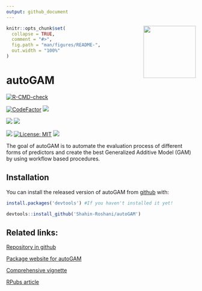 ```yaml
---
output: github_document
---
```


<img src='man/figures/logo.png' align="right" height="139" />

```r
knitr::opts_chunk$set(
  collapse = TRUE,
  comment = "#>",
  fig.path = "man/figures/README-",
  out.width = "100%"
)
```

# autoGAM

<!-- badges: start -->
[![R-CMD-check](https://github.com/Shahin-Roshani/autoGAM/workflows/R-CMD-check/badge.svg)](https://github.com/Shahin-Roshani/autoGAM/actions)

[![CodeFactor](https://www.codefactor.io/repository/github/Shahin-Roshani/autoGAM/badge)](https://www.codefactor.io/repository/github/Shahin-Roshani/autoGAM)
[![](https://codecov.io/gh/Shahin-Roshani/autoGAM/branch/master/graph/badge.svg)](https://codecov.io/gh/Shahin-Roshani/autoGAM)

[![](https://img.shields.io/badge/lifecycle-maturing-blue.svg)](https://lifecycle.r-lib.org/articles/stages.html#maturing)
[![](https://img.shields.io/github/last-commit/Shahin-Roshani/autoGAM.svg)](https://github.com/Shahin-Roshani/autoGAM/commits/master)

[![](https://img.shields.io/badge/devel%20version-1.0.1-blue.svg)](https://github.com/Shahin-Roshani/autoGAM)
[![License: MIT](https://img.shields.io/badge/license-MIT-blue.svg)](https://cran.r-project.org/web/licenses/MIT)
[![](https://img.shields.io/github/languages/code-size/Shahin-Roshani/autoGAM.svg)](https://github.com/Shahin-Roshani/autoGAM)
<!-- badges: end -->

The goal of autoGAM is to automate the evaluation process of different forms of predictors and create the best Generalized Additive Model (GAM) by using workflow based procedures.

## Installation

You can install the released version of autoGAM from [github](https://github.com/) with:

``` r
install.packages('devtools') #If you haven't installed it yet!

devtools::install_github('Shahin-Roshani/autoGAM')
```

## Related links:

[Repository in github](https://github.com/Shahin-Roshani/autoGAM)

[Package website for autoGAM](https://shahin-roshani.github.io/autoGAM/)

[Comprehensive vignette](https://shahin-roshani.github.io/autoGAM/articles/autoGAM.html)

[RPubs article](https://rpubs.com/ShahinRoshani/autoGAM)
